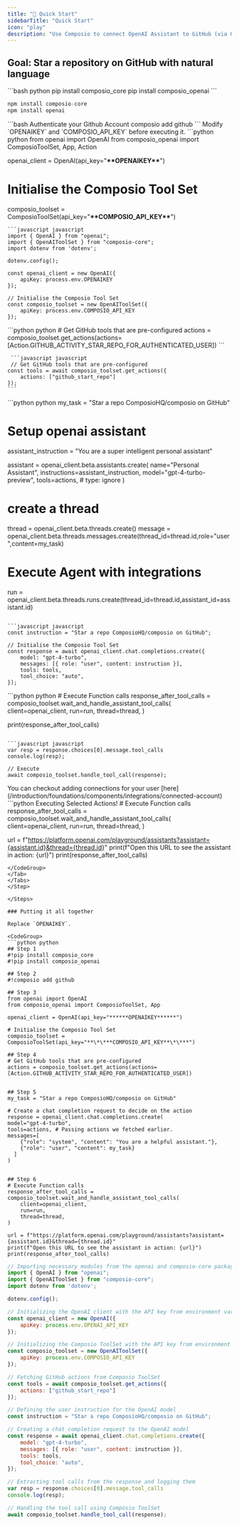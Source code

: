```yaml
---
title: "🚀 Quick Start"
sidebarTitle: "Quick Start"
icon: "play"
description: "Use Composio to connect OpenAI Assistant to GitHub (via OAUTH2) to perform a task using natural language"
---
```


## Goal: Star a repository on GitHub with natural language

<Steps>

<Step title="Install Composio Package">
<CodeGroup>
```bash python 
pip install composio_core 
pip install composio_openai 
```

```javascript javascript
npm install composio-core
npm install openai
```
</CodeGroup>
</Step>
<Step title="Authenticate your github account using CLI">
<CodeGroup>
```bash Authenticate your Github Account 
composio add github
```
</CodeGroup>
</Step>
<Step title="Import python packages">
Modify `OPENAIKEY` and `COMPOSIO_API_KEY` before executing it.
<CodeGroup>
```python python 
from openai import OpenAI
from composio_openai import ComposioToolSet, App, Action

openai_client = OpenAI(api_key="**\*\***OPENAIKEY**\*\***")

# Initialise the Composio Tool Set

composio_toolset = ComposioToolSet(api_key="**\*\***COMPOSIO_API_KEY**\*\***")

```
```javascript javascript
import { OpenAI } from "openai";
import { OpenAIToolSet } from "composio-core";
import dotenv from 'dotenv';

dotenv.config();

const openai_client = new OpenAI({
    apiKey: process.env.OPENAIKEY
});

// Initialise the Composio Tool Set
const composio_toolset = new OpenAIToolSet({
    apiKey: process.env.COMPOSIO_API_KEY
});
```

</CodeGroup>
</Step>

<Step title="Fetch all Github actions via Composio">
  <CodeGroup>
    ```python python
# Get GitHub tools that are pre-configured
actions = composio_toolset.get_actions(actions=[Action.GITHUB_ACTIVITY_STAR_REPO_FOR_AUTHENTICATED_USER])
    ```

     ```javascript javascript
     // Get GitHub tools that are pre-configured
    const tools = await composio_toolset.get_actions({
        actions: ["github_start_repo"]
    });
    ```
  </CodeGroup>
</Step>

<Step title="Using Function Call">

<CodeGroup>
```python python
my_task = "Star a repo ComposioHQ/composio on GitHub"

# Setup openai assistant
assistant_instruction = "You are a super intelligent personal assistant"

assistant = openai_client.beta.assistants.create(
    name="Personal Assistant",
    instructions=assistant_instruction,
    model="gpt-4-turbo-preview",
    tools=actions,  # type: ignore
)


# create a thread
thread = openai_client.beta.threads.create()
message = openai_client.beta.threads.messages.create(thread_id=thread.id,role="user",content=my_task)

# Execute Agent with integrations
run = openai_client.beta.threads.runs.create(thread_id=thread.id,assistant_id=assistant.id)

```

```javascript javascript
const instruction = "Star a repo ComposioHQ/composio on GitHub";

// Initialise the Composio Tool Set
const response = await openai_client.chat.completions.create({
    model: "gpt-4-turbo",
    messages: [{ role: "user", content: instruction }],
    tools: tools,
    tool_choice: "auto",
});

```
</CodeGroup>
</Step>

<Step title="Handle Tool Calls - Execute Actions">
<Tabs>
<Tab title="Default">
<CodeGroup>
```python python 
# Execute Function calls
response_after_tool_calls = composio_toolset.wait_and_handle_assistant_tool_calls(
    client=openai_client,
    run=run,
    thread=thread,
)

print(response_after_tool_calls)
```

```javascript javascript
var resp = response.choices[0].message.tool_calls 
console.log(resp);

// Execute
await composio_toolset.handle_tool_call(response);
```
</CodeGroup>
</Tab>
<Tab title="Execute actions for Specific User">
You can checkout adding connections for your user [here](/introduction/foundations/components/integrations/connected-account)
<CodeGroup>
```python Executing Selected Actions!
# Execute Function calls
response_after_tool_calls = composio_toolset.wait_and_handle_assistant_tool_calls(
    client=openai_client,
    run=run,
    thread=thread,
)

url = f"https://platform.openai.com/playground/assistants?assistant={assistant.id}&thread={thread.id}"
print(f"Open this URL to see the assistant in action: {url}")
print(response_after_tool_calls)
```
</CodeGroup>
</Tab>
</Tabs>
</Step>

</Steps>

### Putting it all together

Replace `OPENAIKEY`.

<CodeGroup>
```python python 
## Step 1
#!pip install composio_core
#!pip install composio_openai

## Step 2
#!composio add github

## Step 3
from openai import OpenAI
from composio_openai import ComposioToolSet, App

openai_client = OpenAI(api_key="******OPENAIKEY******")

# Initialise the Composio Tool Set
composio_toolset = ComposioToolSet(api_key="**\*\***COMPOSIO_API_KEY**\*\***")

## Step 4
# Get GitHub tools that are pre-configured
actions = composio_toolset.get_actions(actions=[Action.GITHUB_ACTIVITY_STAR_REPO_FOR_AUTHENTICATED_USER])


## Step 5
my_task = "Star a repo ComposioHQ/composio on GitHub"

# Create a chat completion request to decide on the action
response = openai_client.chat.completions.create(
model="gpt-4-turbo",
tools=actions, # Passing actions we fetched earlier.
messages=[
    {"role": "system", "content": "You are a helpful assistant."},
    {"role": "user", "content": my_task}
  ]
)


## Step 6
# Execute Function calls
response_after_tool_calls = composio_toolset.wait_and_handle_assistant_tool_calls(
    client=openai_client,
    run=run,
    thread=thread,
)

url = f"https://platform.openai.com/playground/assistants?assistant={assistant.id}&thread={thread.id}"
print(f"Open this URL to see the assistant in action: {url}")
print(response_after_tool_calls)
```

```javascript javascript
// Importing necessary modules from the openai and composio-core packages
import { OpenAI } from "openai";
import { OpenAIToolSet } from "composio-core";
import dotenv from 'dotenv';

dotenv.config();

// Initializing the OpenAI client with the API key from environment variables
const openai_client = new OpenAI({
    apiKey: process.env.OPENAI_API_KEY
});

// Initializing the Composio ToolSet with the API key from environment variables
const composio_toolset = new OpenAIToolSet({
    apiKey: process.env.COMPOSIO_API_KEY
});

// Fetching GitHub actions from Composio ToolSet
const tools = await composio_toolset.get_actions({
    actions: ["github_start_repo"]
});

// Defining the user instruction for the OpenAI model
const instruction = "Star a repo ComposioHQ/composio on GitHub";

// Creating a chat completion request to the OpenAI model
const response = await openai_client.chat.completions.create({
    model: "gpt-4-turbo",
    messages: [{ role: "user", content: instruction }],
    tools: tools,
    tool_choice: "auto",
});

// Extracting tool calls from the response and logging them
var resp = response.choices[0].message.tool_calls 
console.log(resp);

// Handling the tool call using Composio ToolSet
await composio_toolset.handle_tool_call(response);

```
</CodeGroup>
